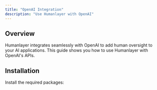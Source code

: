 ```yaml
---
title: "OpenAI Integration"
description: "Use Humanlayer with OpenAI"
---
```


## Overview

Humanlayer integrates seamlessly with OpenAI to add human oversight to your AI applications. This guide shows you how to use Humanlayer with OpenAI's APIs.

## Installation

Install the required packages:

